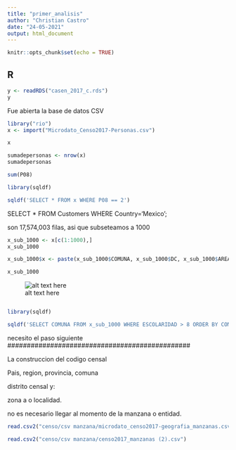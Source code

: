 ```yaml
---
title: "primer_analisis"
author: "Christian Castro"
date: "24-05-2021"
output: html_document
---
```


```r
knitr::opts_chunk$set(echo = TRUE)
```

## R 

```r
y <- readRDS("casen_2017_c.rds")
y
```



Fue abierta la base de datos CSV


```r
library("rio")
x <- import("Microdato_Censo2017-Personas.csv")
```


```r
x
```


```r
sumadepersonas <- nrow(x)
sumadepersonas
```

```r
sum(P08)
```


```r
library(sqldf)

sqldf('SELECT * FROM x WHERE P08 == 2')
```

SELECT * FROM Customers
WHERE Country='Mexico'; 




son 17,574,003 filas, asi que subseteamos a 1000

```r
x_sub_1000 <- x[c(1:1000),]
x_sub_1000
```


```r
x_sub_1000$x <- paste(x_sub_1000$COMUNA, x_sub_1000$DC, x_sub_1000$AREA,  x_sub_1000$ZC_LOC, sep="")
```


```r

x_sub_1000
```


![alt text here](constructo_codigo.JPG)

```r

```




```r
library(sqldf)

sqldf('SELECT COMUNA FROM x_sub_1000 WHERE ESCOLARIDAD > 8 ORDER BY COMUNA ASC')
```









###############################################
necesito el paso siguiente
###############################################






La construccion del codigo censal

Pais, region, provincia, comuna

distrito censal y:

zona a o localidad.


no es necesario llegar al momento de la manzana o entidad.



```r
read.csv2("censo/csv manzana/microdato_censo2017-geografia_manzanas.csv")
```




```r
read.csv2("censo/csv manzana/censo2017_manzanas (2).csv")
```










